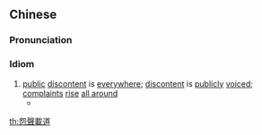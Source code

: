 {{also|怨声载道}}
==Chinese==
{{zh-forms|s=怨声载道|lit=cries of complaint fill the roads|type=211}}

===Pronunciation===
{{zh-pron
|m=yuànshēngzàidào
|c=jyun3 sing1 zoi3 dou6
|cat=cy
}}

===Idiom===
{{zh-idiom}}

# [[public]] [[discontent]] is [[everywhere]]; [[discontent]] is [[publicly]] [[voice]]d; [[complaint]]s [[rise]] [[all around]]
#* {{zh-x|變法 變得 人心 惶惶，怨聲載道。居然 還 找 日本人 當 顧問。這 不是 引狼入室，請鬼來開藥方 呢？|The administrative reform has turned public sentiment into fright that '''hue and cry can be heard from every corner'''. Yet you went to extremes to get a Japanese to serve as your adviser? Isn't this an act of leading a wolf into your chamber, inviting a ghost to write for you a medication order?|ref={{w|zh:苍穹之昴 (电视剧)|The Firmament of the Pleiades}}}}

[[th:怨聲載道]]